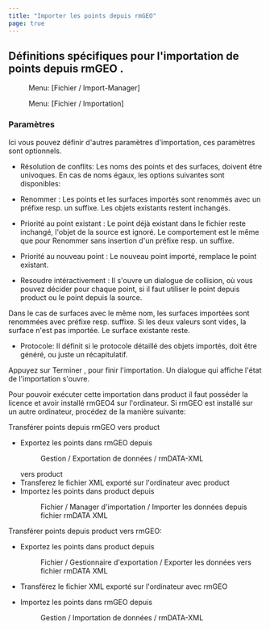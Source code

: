 ```yaml
---
title: "Importer les points depuis rmGEO"
page: true
---
```

## D&#233;finitions sp&#233;cifiques pour l&#39;importation de points depuis  <Italic> rmGEO </Italic> .
<GeoMapper> <Menu> Menu: [Fichier / Import-Manager] </Menu> </GeoMapper><GeoDesigner> <Menu> Menu: [Fichier / Importation] </Menu> </GeoDesigner>

### Param&#232;tres
Ici vous pouvez d&#233;finir d&#39;autres param&#232;tres d&#39;importation, ces param&#232;tres sont optionnels.

- <Bold> R&#233;solution de conflits: </Bold>  Les noms des points et des surfaces, doivent &#234;tre univoques. En cas de noms &#233;gaux, les options suivantes sont disponibles:

- <Italic> Renommer </Italic> : Les points et les surfaces import&#233;s sont renomm&#233;s avec un pr&#233;fixe resp. un suffixe. Les objets existants restent inchang&#233;s.

- <Italic> Priorit&#233; au point existant </Italic> : Le point d&#233;j&#224; existant dans le fichier reste inchang&#233;, l&#39;objet de la source est ignor&#233;. Le comportement est le m&#234;me que pour <Italic> Renommer </Italic>  sans insertion d&#39;un pr&#233;fixe resp. un suffixe.

- <Italic> Priorit&#233; au nouveau point </Italic> : Le nouveau point import&#233;, remplace le point existant.

- <Italic> Resoudre int&#233;ractivement </Italic> : Il s&#39;ouvre un dialogue de collision, o&#249; vous pouvez d&#233;cider pour chaque point, si il faut utiliser le point depuis <Placeholder>product</Placeholder> ou le point depuis la source. 





<Warning>
Dans le cas de surfaces avec le m&#234;me nom, les surfaces import&#233;es sont renomm&#233;es avec pr&#233;fixe resp. suffixe. Si les deux valeurs sont vides, la surface n&#39;est pas import&#233;e. Le surface existante reste.
</Warning>


- <Bold> Protocole: </Bold>  Il d&#233;finit si le protocole d&#233;taill&#233; des objets import&#233;s, doit &#234;tre g&#233;n&#233;r&#233;, ou juste un r&#233;capitulatif.



Appuyez sur  <Border>Terminer</Border> , pour finir l&#39;importation. Un dialogue qui affiche l&#39;&#233;tat de l&#39;importation s&#39;ouvre.

<Warning>
Pour pouvoir ex&#233;cuter cette importation dans  <Placeholder>product</Placeholder>  il faut poss&#233;der la licence et avoir install&#233;  <Italic> rmGEO4 </Italic>  sur l&#39;ordinateur.
Si rmGEO est install&#233; sur un autre ordinateur, proc&#233;dez de la mani&#232;re suivante:

 <Bold> Transf&#233;rer points depuis rmGEO vers  <Placeholder>product</Placeholder>  </Bold> 

-  Exportez les points dans rmGEO depuis <Menu>Gestion / Exportation de données / rmDATA-XML</Menu>  vers <Placeholder>product</Placeholder> 
-  Transferez le fichier XML export&#233; sur l&#39;ordinateur avec <Placeholder>product</Placeholder> 
-  Importez les points dans <Placeholder>product</Placeholder> depuis <Menu>Fichier / Manager d'importation / Importer les données depuis fichier rmDATA XML</Menu> 


 <Bold> Transf&#233;rer points depuis  <Placeholder>product</Placeholder> vers rmGEO: </Bold> 

-  Exportez les points dans <Placeholder>product</Placeholder> depuis <Menu>Fichier / Gestionnaire d'exportation / Exporter les données vers fichier rmDATA XML</Menu> 
-  Transf&#233;rez le fichier XML export&#233; sur l&#39;ordinateur avec rmGEO


-  Importez les points dans rmGEO depuis <Menu>Gestion / Importation de données / rmDATA-XML</Menu> 


</Warning>
